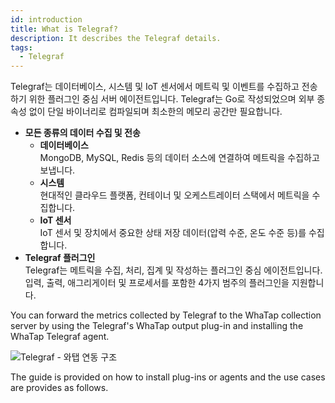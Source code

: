 ```yaml
---
id: introduction
title: What is Telegraf?
description: It describes the Telegraf details.
tags:
  - Telegraf
---
```



Telegraf는 데이터베이스, 시스템 및 IoT 센서에서 메트릭 및 이벤트를 수집하고 전송하기 위한 플러그인 중심 서버 에이전트입니다. Telegraf는 Go로 작성되었으며 외부 종속성 없이 단일 바이너리로 컴파일되며 최소한의 메모리 공간만 필요합니다.

-   **모든 종류의 데이터 수집 및 전송**
    -   **데이터베이스**\
          MongoDB, MySQL, Redis 등의 데이터 소스에 연결하여 메트릭을 수집하고 보냅니다. 
    -   **시스템**\
          현대적인 클라우드 플랫폼, 컨테이너 및 오케스트레이터 스택에서 메트릭을 수집합니다. 
    -   **IoT 센서**\
          IoT 센서 및 장치에서 중요한 상태 저장 데이터(압력 수준, 온도 수준 등)를 수집합니다.
-   **Telegraf 플러그인**\
      Telegraf는 메트릭을 수집, 처리, 집계 및 작성하는 플러그인 중심 에이전트입니다. 입력, 출력, 애그리게이터 및 프로세서를 포함한 4가지 범주의 플러그인을 지원합니다.

You can forward the metrics collected by Telegraf to the WhaTap collection server by using the Telegraf's WhaTap output plug-in and installing the WhaTap Telegraf agent. 

![Telegraf - 와탭 연동 구조](/img/blog_46_01.png)

The guide is provided on how to install plug-ins or agents and the use cases are provides as follows.

<DocCardList/>

<!-- 
수집된 데이터는 whatap의 프로젝트 내부에서 확인 가능합니다.
-->
